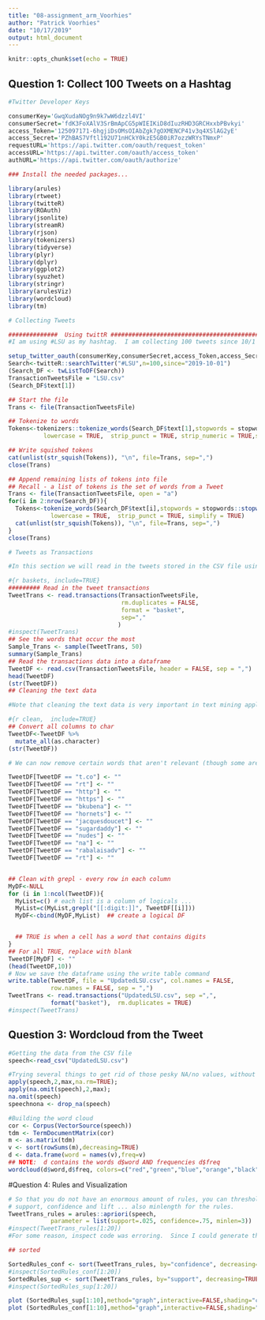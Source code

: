 ```yaml
---
title: "08-assignment_arm_Voorhies"
author: "Patrick Voorhies"
date: "10/17/2019"
output: html_document
---
```


```r
knitr::opts_chunk$set(echo = TRUE)
```

## Question 1: Collect 100 Tweets on a Hashtag

```r
#Twitter Developer Keys

consumerKey='GwqXudaNOg9n9k7wW6dzzl4VI'
consumerSecret='fdK3FoXAlV3SrBmApCG5pWIEIKiD8dIuzRHD3GRCHxxbPBvkyi'
access_Token='125097171-6hgjiDsOMsOIAbZgk7gOXMENCP41v3q4XSlAG2yE'
access_Secret='PZhBAS7Vftl192U71nHCkY0kzE5GB0iR7ozzWRYsTNmxP'
requestURL='https://api.twitter.com/oauth/request_token'
accessURL='https://api.twitter.com/oauth/access_token'
authURL='https://api.twitter.com/oauth/authorize'

### Install the needed packages...

library(arules)
library(rtweet)
library(twitteR)
library(ROAuth)
library(jsonlite)
library(streamR)
library(rjson)
library(tokenizers)
library(tidyverse)
library(plyr)
library(dplyr)
library(ggplot2)
library(syuzhet)
library(stringr)
library(arulesViz)
library(wordcloud)
library(tm)

# Collecting Tweets

##############  Using twittR ##########################################################
#I am using #LSU as my hashtag.  I am collecting 100 tweets since 10/1

setup_twitter_oauth(consumerKey,consumerSecret,access_Token,access_Secret)
Search<-twitteR::searchTwitter("#LSU",n=100,since="2019-10-01")
(Search_DF <- twListToDF(Search))
TransactionTweetsFile = "LSU.csv"
(Search_DF$text[1])

## Start the file
Trans <- file(TransactionTweetsFile)

## Tokenize to words 
Tokens<-tokenizers::tokenize_words(Search_DF$text[1],stopwords = stopwords::stopwords("en"), 
          lowercase = TRUE,  strip_punct = TRUE, strip_numeric = TRUE,simplify = TRUE)

## Write squished tokens
cat(unlist(str_squish(Tokens)), "\n", file=Trans, sep=",")
close(Trans)

## Append remaining lists of tokens into file
## Recall - a list of tokens is the set of words from a Tweet
Trans <- file(TransactionTweetsFile, open = "a")
for(i in 2:nrow(Search_DF)){
  Tokens<-tokenize_words(Search_DF$text[i],stopwords = stopwords::stopwords("en"), 
            lowercase = TRUE,  strip_punct = TRUE, simplify = TRUE)
  cat(unlist(str_squish(Tokens)), "\n", file=Trans, sep=",")
}
close(Trans)

# Tweets as Transactions

#In this section we will read in the tweets stored in the CSV file using the (Association Rule Mining) ARM library. Each tweet will be considered a basket of words. We can use ARM to determine associations of words in tweets. 

#{r baskets, include=TRUE}
######### Read in the tweet transactions
TweetTrans <- read.transactions(TransactionTweetsFile,
                                rm.duplicates = FALSE, 
                                format = "basket",
                                sep=","
                               )
#inspect(TweetTrans)
## See the words that occur the most
Sample_Trans <- sample(TweetTrans, 50)
summary(Sample_Trans)
## Read the transactions data into a dataframe
TweetDF <- read.csv(TransactionTweetsFile, header = FALSE, sep = ",")
head(TweetDF)
(str(TweetDF))
## Cleaning the text data

#Note that cleaning the text data is very important in text mining applications. Tweets are especially "messy". We will remove "rt", "http", etc and any other strings of no importance.

#{r clean,  include=TRUE}
## Convert all columns to char 
TweetDF<-TweetDF %>%
  mutate_all(as.character)
(str(TweetDF))

# We can now remove certain words that aren't relevant (though some are prevelant in the twitter-verse *eyeroll*)

TweetDF[TweetDF == "t.co"] <- ""
TweetDF[TweetDF == "rt"] <- ""
TweetDF[TweetDF == "http"] <- ""
TweetDF[TweetDF == "https"] <- ""
TweetDF[TweetDF == "bkubena"] <- ""
TweetDF[TweetDF == "hornets"] <- ""
TweetDF[TweetDF == "jacquesdoucet"] <- ""
TweetDF[TweetDF == "sugardaddy"] <- ""
TweetDF[TweetDF == "nudes"] <- ""
TweetDF[TweetDF == "na"] <- ""
TweetDF[TweetDF == "rabalaisadv"] <- ""
TweetDF[TweetDF == "rt"] <- ""


## Clean with grepl - every row in each column
MyDF<-NULL
for (i in 1:ncol(TweetDF)){
  MyList=c() # each list is a column of logicals ...
  MyList=c(MyList,grepl("[[:digit:]]", TweetDF[[i]]))
  MyDF<-cbind(MyDF,MyList)  ## create a logical DF


  ## TRUE is when a cell has a word that contains digits
}
## For all TRUE, replace with blank
TweetDF[MyDF] <- ""
(head(TweetDF,10))
# Now we save the dataframe using the write table command 
write.table(TweetDF, file = "UpdatedLSU.csv", col.names = FALSE, 
            row.names = FALSE, sep = ",")
TweetTrans <- read.transactions("UpdatedLSU.csv", sep =",", 
            format("basket"),  rm.duplicates = TRUE)
#inspect(TweetTrans)

```

## Question 3: Wordcloud from the Tweet

```r

#Getting the data from the CSV file
speech<-read_csv("UpdatedLSU.csv")

#Trying several things to get rid of those pesky NA/no values, without luck... interested to see what other folks did
apply(speech,2,max,na.rm=TRUE);
apply(na.omit(speech),2,max);
na.omit(speech)
speechnona <- drop_na(speech)

#Building the word cloud
cor <- Corpus(VectorSource(speech))
tdm <- TermDocumentMatrix(cor)
m <- as.matrix(tdm)
v <- sort(rowSums(m),decreasing=TRUE)
d <- data.frame(word = names(v),freq=v)
## NOTE:  d contains the words d$word AND frequencies d$freq
wordcloud(d$word,d$freq, colors=c("red","green","blue","orange","black","purple", "seagreen") , random.color = TRUE, min.freq = 3)

```

#Question 4:  Rules and Visualization
```r
# So that you do not have an enormous amount of rules, you can thresholds for
# support, confidence and lift ... also minlength for the rules. 
TweetTrans_rules = arules::apriori(speech, 
            parameter = list(support=.025, confidence=.75, minlen=3))
#inspect(TweetTrans_rules[1:20])
#For some reason, inspect code was erroring.  Since I could generate the visualization without it, I will troubleshoot in class

## sorted

SortedRules_conf <- sort(TweetTrans_rules, by="confidence", decreasing=TRUE)
#inspect(SortedRules_conf[1:20])
SortedRules_sup <- sort(TweetTrans_rules, by="support", decreasing=TRUE)
#inspect(SortedRules_sup[1:20])

```


```r
plot (SortedRules_sup[1:10],method="graph",interactive=FALSE,shading="confidence") 
plot (SortedRules_conf[1:10],method="graph",interactive=FALSE,shading="confidence") 
```


